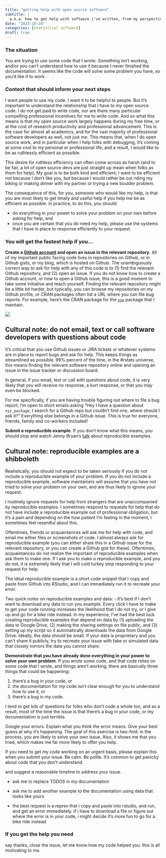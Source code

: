 ```yaml
---
title: "getting help with open source software"
subtitle: |
  a.k.a. how to get help with software i've written, from my perspective
date: "2023-10-24"
categories: [statistical software]
draft: true
---
```


### The situation

You are trying to use some code that I wrote. Something isn't working, and/or you can't understand how to use it because I never finished the documentation. It seems like the code will solve some problem you have, so you'd like it to work.

### Context that should inform your next steps

I want people to use my code. I want it to be helpful to people. But it's important to understand the relationship that I have to my open source code. I do not get paid to write code, nor are there many particular compelling professional incentives for me to write code. And so what this means is that my open source work largely happens during my free time, or at the cost of research productivity and professional advancement. This is the case for almost all academics, and for the vast majority of professional software developers as well, not just me. This means that, when I do open source work, and in particular when I help folks with debugging, it's coming at some cost to my personal or professional life, and a result, I would like to be as ruthlessly efficient as possible.

This desire for ruthless efficiency can often come across as harsh (and to be fair, a lot of open source devs are just straight up mean when folks as them for help). My goal is to be both kind and efficient; I want to be efficient not because I don't like you, but because I would rather be out riding my biking or making dinner with my partner or trying a new boulder problem.

The consequence of this, for you, someone who would like my help, is that you are most likely to get timely and useful help if you help me be as efficient as possible. In practice, to do this, you should:

- do everything in your power to solve your problem on your own before asking for help, and
- once you are certain that you do need my help, please use the systems that I have in place to response efficiently to your request.

### You will get the fastest help if you...

**Create a [Github account](https://github.com/) and open an issue in the relevant repository**. All of my important public facing code lives in repositories on Github, or in Github gists, or my blog, which is hosted on Github. The unambiguously correct way to ask for help with any of this code is to (1) find the relevant Github repository, and (2) open an issue. If you do not know how to create a Github account, or how to open a Github issue, this is a good moment to take some initiative and teach yourself. Finding the relevant repository might be a little bit harder, but typically, you can browse my repositories on my Github profile, or CRAN packages often list a URL where you can file bug reports. For example, here's the CRAN package for the [`vsp`](https://cran.r-project.org/package=vsp) package that I maintain.

![](vsp-cran.png)

::: {.callout-note}
## Cultural note: do not email, text or call software developers with questions about code

It's critical that you use Github issues or JIRA tickets or whatever systems are in place to report bugs and ask for help. This keeps things as streamlined as possible. 99% percent of the time, in the #rstats universe, this means finding the relevant software repository online and opening an issue in the issue tracker or discussion board.

In general, if you email, text or call with questions about code, it is very likely that you will receive no response, a kurt response, or that you may even be blocked.

For me specifically, if you are having trouble figuring out where to file a bug report, I'm open to short emails asking "Hey I have a question about `xyz_package`, I search for a Github repo but couldn't find one, where should I ask it?" Everything else belongs in a Github issue. This is true for everyone, friends, family and co-workers included!
:::

**Submit a reproducible example**. If you don't know what this means, you should stop and watch Jenny Bryan's [talk](https://www.youtube.com/watch?v=5gqksthQ0cM) about reproducible examples.

::: {.callout-note}
## Cultural note: reproducible examples are a shibboleth

Realistically, you should not expect to be taken seriously if you do not include a reproducible example of your problem. If you do not include a reproducible example, software maintainers will assume that you have not tried to solve your problem on your own, and are thus likely to ignore your request.

I routinely ignore requests for help from strangers that are unaccompanied by reproducible examples. I sometimes respond to requests for help that do not have include a reproducible example out of professional obligation, but it's a pain and depending on the how patient I'm feeling in the moment, I sometimes feel resentful about this.

Oftentimes, friends or acquaintances will ask me for help with code, and email me either files or screenshots of code. I almost always ask for reproducible example (you can either share this in a Github issue for the relevant repository, or you can create a Github gist for these). Oftentimes, acquaintances do not realize the important of reproducible examples when ask them to make one. If I ask you to make a reproducible example, and you do not, it is extremely likely that I will cold turkey stop responding to your request for help.

The ideal reproducible example is a short code snippet that I copy and paste from Github into RStudio, and I can immediately run it to recreate your error. 

Two quick notes on reproducible examples and data:
- It's best if I don't want to download any data to run you example. Every click I have to make to get your code running increases the likelihood that I do not try, or I give up and go for a bike ride instead. In my experience, I've had the best luck creating reproducible examples that depend on data by (1) uploading the data to Google Drive, (2) making the sharing settings on file public, and (3) setting up my script so it automatically downloads the data from Google Drive. Ideally, the data should be small. If your data is proprietary and you can't share it publicly, try to recreate your issue with fake or simulated data that closely mirrors the data you cannot share.
:::

**Demonstrate that you have already done everything in your power to solve your own problem**. If you wrote some code, and that code relies on some code that I wrote, and things aren't working, there are basically three things that could be happening:

1. there's a bug in your code, or
1. the documentation for my code isn't clear enough for you to understand how to use it, or
1. there's a bug in my code.

I tend to get lots of questions for folks who don't code a whole ton, and as a result, most of the time the issue is that there's a bug in your code, or my documentation is just terrible.

Google your errors. Explain what you think the error means. Give your best guess at why it's happening. The goal of this exercise is two-fold: in the process, you are likely to solve your own issue. Also, it shows me that you tried, which makes me far more likely to offer you help.

If you need to get my code working on an urgent basis, please explain this when you submit your issue. Be calm. Be polite. It's common to get panicky about code that you don't understand.

and suggest a reasonable timeline to address your issue.

- ask me to replace TODOS in my documentation
- ask me to add another example to the documentation using data that looks like yours

- the best request is a reprex that i copy and paste into rstudio, and run, and get an error immediately. if i have to download a file or figure out where the error is in your code, i might decide it's more fun to go for a bike ride instead

### If you get the help you need

say thanks, close the issue, let me know how my code helped you. this is all motivating to me.

